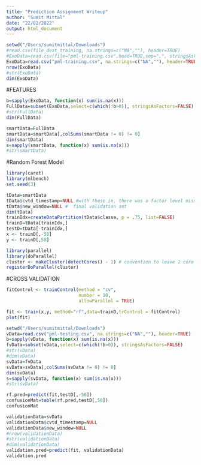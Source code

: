 ```yaml
---
title: "Prediction Assignment Writeup"
author: "Sumit Mittal"
date: "22/02/2022"
output: html_document
---
```



```r
setwd("/Users/sumitmittal/Downloads")
#read.csv(file_dest_training, na.strings=c("NA",""), header=TRUE)
#ExoData=read.csv(file="pml-training.csv",head=TRUE,sep=",", stringsAsFactors=FALSE)
ExoData=read.csv("pml-training.csv", na.strings=c("NA",""), header=TRUE)
nrow(ExoData)
#str(ExoData)
dim(ExoData)
```

#FEATURES

```r
b=sapply(ExoData, function(x) sum(is.na(x)))
FullData=subset(ExoData,select=c(which(!b>0)), stringsAsFactors=FALSE)
#str(FullData)
dim(FullData)
```


```r
smartData=FullData
smartData=smartData[,colSums(smartData != 0) != 0] 
dim(smartData)
s=sapply(smartData, function(x) sum(is.na(x)))
#str(smartData)
```

#Random Forest Model

```r
library(caret)
library(mlbench)
set.seed(3)
```


```r
tData=smartData
tData$cvtd_timestamp=NULL #with these in, there was a factor level mismatch with final validation set
tData$new_window=NULL #  final validation set
dim(tData)
trainIdx=createDataPartition(tData$classe, p = .75, list=FALSE)
trainD=tData[trainIdx,]
testD=tData[-trainIdx,]
x <- trainD[,-58]
y <- trainD[,58]
```

```r
library(parallel)
library(doParallel)
cluster <- makeCluster(detectCores() - 1) # convention to leave 1 core for OS
registerDoParallel(cluster)
```

#CROSS VALIDATION

```r
fitControl <- trainControl(method = "cv",
                           number = 10,
                           allowParallel = TRUE)
```


```r
fit <- train(x,y, method="rf",data=trainD,trControl = fitControl)
plot(fit)
```



```r
setwd("/Users/sumitmittal/Downloads")
vData=read.csv("pml-testing.csv", na.strings=c("NA",""), header=TRUE)
b=sapply(vData, function(x) sum(is.na(x)))
fvData=subset(vData,select=c(which(!b>0)), stringsAsFactors=FALSE)
#str(vData)
#dim(vData)
svData=fvData
svData=svData[,colSums(svData != 0) != 0] 
dim(svData)
s=sapply(svData, function(x) sum(is.na(x)))
#str(svData)
```


```r
rf.pred=predict(fit,testD[,-58])
confusionMat=table(rf.pred,testD[,58])
confusionMat
```



```r
validationData=svData
validationData$cvtd_timestamp=NULL
validationData$new_window=NULL
#nrow(validationData)
#str(validationData)
#dim(validationData)
validation.pred=predict(fit, validationData)
validation.pred
```

